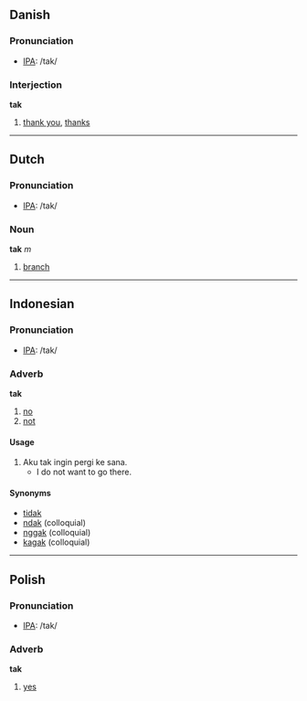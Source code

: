 ==Danish==
===Pronunciation===
*[[w:IPA|IPA]]: /tak/

===Interjection===
'''tak'''

#[[thank you]], [[thanks]]

----

==Dutch==
===Pronunciation===
*[[w:IPA|IPA]]: /tak/

===Noun===
'''tak''' ''m''

# [[branch]]

----

==Indonesian==
===Pronunciation===
*[[w:IPA|IPA]]: /tak/

===Adverb===
'''tak'''

# [[no]]
# [[not]]

==== Usage ====
# Aku tak ingin pergi ke sana.
#* I do not want to go there.

==== Synonyms ====
* [[tidak]]
* [[ndak]] (colloquial)
* [[nggak]] (colloquial)
* [[kagak]] (colloquial)

----
==Polish==
===Pronunciation===
*[[w:IPA|IPA]]: /tak/

===Adverb===
'''tak'''

#[[yes]]